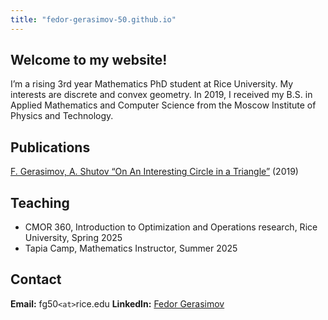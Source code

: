 ```yaml
---
title: "fedor-gerasimov-50.github.io"
---
```


## Welcome to my website!

I'm a rising 3rd year Mathematics PhD student at Rice University. My interests are discrete and convex geometry.
In 2019, I received my B.S. in Applied Mathematics and Computer Science from the Moscow Institute of Physics and Technology.

## Publications 

 [F. Gerasimov, A. Shutov "On An Interesting Circle in a Triangle"](https://old.mccme.ru//circles//oim/mmks/works2019/shutgera2.pdf) (2019)

## Teaching

- CMOR 360, Introduction to Optimization and Operations research, Rice University, Spring 2025
- Tapia Camp, Mathematics Instructor, Summer 2025

## Contact

**Email:** fg50`<at>`rice.edu
**LinkedIn:** [Fedor Gerasimov](https://www.linkedin.com/in/theodore-gerasimov-450352238/)

